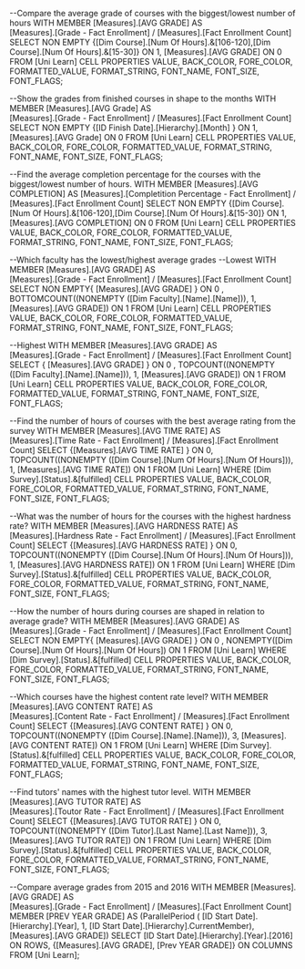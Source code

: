 --Compare the average grade of courses with the biggest/lowest number of hours
WITH MEMBER [Measures].[AVG GRADE] AS  
[Measures].[Grade - Fact Enrollment] / [Measures].[Fact Enrollment Count]
SELECT NON EMPTY {[Dim Course].[Num Of Hours].&[106-120],[Dim Course].[Num Of Hours].&[15-30]} ON 1,
[Measures].[AVG GRADE] ON 0 
FROM [Uni Learn] 
CELL PROPERTIES VALUE, 
BACK_COLOR, 
FORE_COLOR, 
FORMATTED_VALUE, 
FORMAT_STRING, 
FONT_NAME, 
FONT_SIZE, 
FONT_FLAGS;


--Show the grades from finished courses in shape to the months
WITH MEMBER [Measures].[AVG Grade] AS  
[Measures].[Grade - Fact Enrollment] / [Measures].[Fact Enrollment Count]
SELECT NON EMPTY {[ID Finish Date].[Hierarchy].[Month] } ON 1,
[Measures].[AVG Grade] ON 0
FROM [Uni Learn]
CELL PROPERTIES VALUE, 
BACK_COLOR, 
FORE_COLOR, 
FORMATTED_VALUE, 
FORMAT_STRING, 
FONT_NAME, 
FONT_SIZE, 
FONT_FLAGS;

--Find the average completion percentage for the courses with the biggest/lowest number of hours.
WITH MEMBER [Measures].[AVG COMPLETION] AS 
[Measures].[Completition Percentage - Fact Enrollment] / [Measures].[Fact Enrollment Count] 
SELECT NON EMPTY {[Dim Course].[Num Of Hours].&[106-120],[Dim Course].[Num Of Hours].&[15-30]} ON 1,
[Measures].[AVG COMPLETION] ON 0 
FROM [Uni Learn] 
CELL PROPERTIES VALUE, 
BACK_COLOR, 
FORE_COLOR, 
FORMATTED_VALUE, 
FORMAT_STRING, 
FONT_NAME, 
FONT_SIZE, 
FONT_FLAGS;


--Which faculty has the lowest/highest average grades
--Lowest
WITH MEMBER [Measures].[AVG GRADE] AS  
[Measures].[Grade - Fact Enrollment] / [Measures].[Fact Enrollment Count]
SELECT NON EMPTY{ [Measures].[AVG GRADE] }  ON 0 ,
	BOTTOMCOUNT((NONEMPTY ([Dim Faculty].[Name].[Name])), 1, [Measures].[AVG GRADE]) ON 1
FROM [Uni Learn]
CELL PROPERTIES VALUE, 
BACK_COLOR, 
FORE_COLOR, 
FORMATTED_VALUE, 
FORMAT_STRING, 
FONT_NAME, 
FONT_SIZE, 
FONT_FLAGS;

--Highest
WITH MEMBER [Measures].[AVG GRADE] AS  
[Measures].[Grade - Fact Enrollment] / [Measures].[Fact Enrollment Count]
SELECT { [Measures].[AVG GRADE] }  ON 0 ,
	TOPCOUNT((NONEMPTY ([Dim Faculty].[Name].[Name])), 1, [Measures].[AVG GRADE]) ON 1
FROM [Uni Learn]
CELL PROPERTIES VALUE, 
BACK_COLOR, 
FORE_COLOR, 
FORMATTED_VALUE, 
FORMAT_STRING, 
FONT_NAME, 
FONT_SIZE, 
FONT_FLAGS;

--Find the number of hours of courses with the best average rating from the survey
WITH MEMBER [Measures].[AVG TIME RATE] AS  
[Measures].[Time Rate - Fact Enrollment] / [Measures].[Fact Enrollment Count]
SELECT {[Measures].[AVG TIME RATE] } ON 0,
	TOPCOUNT((NONEMPTY ([Dim Course].[Num Of Hours].[Num Of Hours])), 1, [Measures].[AVG TIME RATE]) ON 1
FROM [Uni Learn]
WHERE [Dim Survey].[Status].&[fulfilled]
CELL PROPERTIES VALUE, 
BACK_COLOR, 
FORE_COLOR, 
FORMATTED_VALUE, 
FORMAT_STRING, 
FONT_NAME, 
FONT_SIZE, 
FONT_FLAGS;

--What was the number of hours for the courses with the highest hardness rate?
WITH MEMBER [Measures].[AVG HARDNESS RATE] AS  
[Measures].[Hardness Rate - Fact Enrollment] / [Measures].[Fact Enrollment Count]
SELECT {[Measures].[AVG HARDNESS RATE] } ON 0,
	TOPCOUNT((NONEMPTY ([Dim Course].[Num Of Hours].[Num Of Hours])), 1, [Measures].[AVG HARDNESS RATE]) ON 1
FROM [Uni Learn]
WHERE [Dim Survey].[Status].&[fulfilled]
CELL PROPERTIES VALUE, 
BACK_COLOR, 
FORE_COLOR, 
FORMATTED_VALUE, 
FORMAT_STRING, 
FONT_NAME, 
FONT_SIZE, 
FONT_FLAGS;

--How the number of hours during courses are shaped in relation to average grade?
WITH MEMBER [Measures].[AVG GRADE] AS  
[Measures].[Grade - Fact Enrollment] / [Measures].[Fact Enrollment Count]
SELECT NON EMPTY{ [Measures].[AVG GRADE] }  ON 0 ,
	NONEMPTY([Dim Course].[Num Of Hours].[Num Of Hours]) ON 1
FROM [Uni Learn]
WHERE [Dim Survey].[Status].&[fulfilled]
CELL PROPERTIES VALUE, 
BACK_COLOR, 
FORE_COLOR, 
FORMATTED_VALUE, 
FORMAT_STRING, 
FONT_NAME, 
FONT_SIZE, 
FONT_FLAGS;

--Which courses have the highest content rate level?
WITH MEMBER [Measures].[AVG CONTENT RATE] AS  
[Measures].[Content Rate - Fact Enrollment] / [Measures].[Fact Enrollment Count]
SELECT {[Measures].[AVG CONTENT RATE] } ON 0,
	TOPCOUNT((NONEMPTY ([Dim Course].[Name].[Name])), 3, [Measures].[AVG CONTENT RATE]) ON 1
FROM [Uni Learn]
WHERE [Dim Survey].[Status].&[fulfilled]
CELL PROPERTIES VALUE, 
BACK_COLOR, 
FORE_COLOR, 
FORMATTED_VALUE, 
FORMAT_STRING, 
FONT_NAME, 
FONT_SIZE, 
FONT_FLAGS;

--Find tutors' names with the highest tutor level.
WITH MEMBER [Measures].[AVG TUTOR RATE] AS  
[Measures].[Toutor Rate - Fact Enrollment] / [Measures].[Fact Enrollment Count]
SELECT {[Measures].[AVG TUTOR RATE] } ON 0,
	TOPCOUNT((NONEMPTY ([Dim Tutor].[Last Name].[Last Name])), 3, [Measures].[AVG TUTOR RATE]) ON 1
FROM [Uni Learn]
WHERE [Dim Survey].[Status].&[fulfilled]
CELL PROPERTIES VALUE, 
BACK_COLOR, 
FORE_COLOR, 
FORMATTED_VALUE, 
FORMAT_STRING, 
FONT_NAME, 
FONT_SIZE, 
FONT_FLAGS;

--Compare average grades from 2015 and 2016
WITH MEMBER  [Measures].[AVG GRADE] AS  
[Measures].[Grade - Fact Enrollment] / [Measures].[Fact Enrollment Count]
MEMBER [PREV YEAR GRADE] AS (ParallelPeriod (
[ID Start Date].[Hierarchy].[Year], 1,
[ID Start Date].[Hierarchy].CurrentMember), [Measures].[AVG GRADE])
SELECT [ID Start Date].[Hierarchy].[Year].[2016]
ON ROWS,
{[Measures].[AVG GRADE], [Prev YEAR GRADE]} ON COLUMNS
FROM [Uni Learn];
